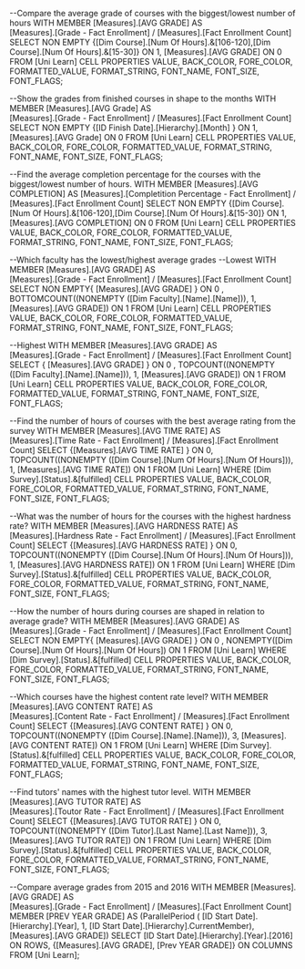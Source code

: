 --Compare the average grade of courses with the biggest/lowest number of hours
WITH MEMBER [Measures].[AVG GRADE] AS  
[Measures].[Grade - Fact Enrollment] / [Measures].[Fact Enrollment Count]
SELECT NON EMPTY {[Dim Course].[Num Of Hours].&[106-120],[Dim Course].[Num Of Hours].&[15-30]} ON 1,
[Measures].[AVG GRADE] ON 0 
FROM [Uni Learn] 
CELL PROPERTIES VALUE, 
BACK_COLOR, 
FORE_COLOR, 
FORMATTED_VALUE, 
FORMAT_STRING, 
FONT_NAME, 
FONT_SIZE, 
FONT_FLAGS;


--Show the grades from finished courses in shape to the months
WITH MEMBER [Measures].[AVG Grade] AS  
[Measures].[Grade - Fact Enrollment] / [Measures].[Fact Enrollment Count]
SELECT NON EMPTY {[ID Finish Date].[Hierarchy].[Month] } ON 1,
[Measures].[AVG Grade] ON 0
FROM [Uni Learn]
CELL PROPERTIES VALUE, 
BACK_COLOR, 
FORE_COLOR, 
FORMATTED_VALUE, 
FORMAT_STRING, 
FONT_NAME, 
FONT_SIZE, 
FONT_FLAGS;

--Find the average completion percentage for the courses with the biggest/lowest number of hours.
WITH MEMBER [Measures].[AVG COMPLETION] AS 
[Measures].[Completition Percentage - Fact Enrollment] / [Measures].[Fact Enrollment Count] 
SELECT NON EMPTY {[Dim Course].[Num Of Hours].&[106-120],[Dim Course].[Num Of Hours].&[15-30]} ON 1,
[Measures].[AVG COMPLETION] ON 0 
FROM [Uni Learn] 
CELL PROPERTIES VALUE, 
BACK_COLOR, 
FORE_COLOR, 
FORMATTED_VALUE, 
FORMAT_STRING, 
FONT_NAME, 
FONT_SIZE, 
FONT_FLAGS;


--Which faculty has the lowest/highest average grades
--Lowest
WITH MEMBER [Measures].[AVG GRADE] AS  
[Measures].[Grade - Fact Enrollment] / [Measures].[Fact Enrollment Count]
SELECT NON EMPTY{ [Measures].[AVG GRADE] }  ON 0 ,
	BOTTOMCOUNT((NONEMPTY ([Dim Faculty].[Name].[Name])), 1, [Measures].[AVG GRADE]) ON 1
FROM [Uni Learn]
CELL PROPERTIES VALUE, 
BACK_COLOR, 
FORE_COLOR, 
FORMATTED_VALUE, 
FORMAT_STRING, 
FONT_NAME, 
FONT_SIZE, 
FONT_FLAGS;

--Highest
WITH MEMBER [Measures].[AVG GRADE] AS  
[Measures].[Grade - Fact Enrollment] / [Measures].[Fact Enrollment Count]
SELECT { [Measures].[AVG GRADE] }  ON 0 ,
	TOPCOUNT((NONEMPTY ([Dim Faculty].[Name].[Name])), 1, [Measures].[AVG GRADE]) ON 1
FROM [Uni Learn]
CELL PROPERTIES VALUE, 
BACK_COLOR, 
FORE_COLOR, 
FORMATTED_VALUE, 
FORMAT_STRING, 
FONT_NAME, 
FONT_SIZE, 
FONT_FLAGS;

--Find the number of hours of courses with the best average rating from the survey
WITH MEMBER [Measures].[AVG TIME RATE] AS  
[Measures].[Time Rate - Fact Enrollment] / [Measures].[Fact Enrollment Count]
SELECT {[Measures].[AVG TIME RATE] } ON 0,
	TOPCOUNT((NONEMPTY ([Dim Course].[Num Of Hours].[Num Of Hours])), 1, [Measures].[AVG TIME RATE]) ON 1
FROM [Uni Learn]
WHERE [Dim Survey].[Status].&[fulfilled]
CELL PROPERTIES VALUE, 
BACK_COLOR, 
FORE_COLOR, 
FORMATTED_VALUE, 
FORMAT_STRING, 
FONT_NAME, 
FONT_SIZE, 
FONT_FLAGS;

--What was the number of hours for the courses with the highest hardness rate?
WITH MEMBER [Measures].[AVG HARDNESS RATE] AS  
[Measures].[Hardness Rate - Fact Enrollment] / [Measures].[Fact Enrollment Count]
SELECT {[Measures].[AVG HARDNESS RATE] } ON 0,
	TOPCOUNT((NONEMPTY ([Dim Course].[Num Of Hours].[Num Of Hours])), 1, [Measures].[AVG HARDNESS RATE]) ON 1
FROM [Uni Learn]
WHERE [Dim Survey].[Status].&[fulfilled]
CELL PROPERTIES VALUE, 
BACK_COLOR, 
FORE_COLOR, 
FORMATTED_VALUE, 
FORMAT_STRING, 
FONT_NAME, 
FONT_SIZE, 
FONT_FLAGS;

--How the number of hours during courses are shaped in relation to average grade?
WITH MEMBER [Measures].[AVG GRADE] AS  
[Measures].[Grade - Fact Enrollment] / [Measures].[Fact Enrollment Count]
SELECT NON EMPTY{ [Measures].[AVG GRADE] }  ON 0 ,
	NONEMPTY([Dim Course].[Num Of Hours].[Num Of Hours]) ON 1
FROM [Uni Learn]
WHERE [Dim Survey].[Status].&[fulfilled]
CELL PROPERTIES VALUE, 
BACK_COLOR, 
FORE_COLOR, 
FORMATTED_VALUE, 
FORMAT_STRING, 
FONT_NAME, 
FONT_SIZE, 
FONT_FLAGS;

--Which courses have the highest content rate level?
WITH MEMBER [Measures].[AVG CONTENT RATE] AS  
[Measures].[Content Rate - Fact Enrollment] / [Measures].[Fact Enrollment Count]
SELECT {[Measures].[AVG CONTENT RATE] } ON 0,
	TOPCOUNT((NONEMPTY ([Dim Course].[Name].[Name])), 3, [Measures].[AVG CONTENT RATE]) ON 1
FROM [Uni Learn]
WHERE [Dim Survey].[Status].&[fulfilled]
CELL PROPERTIES VALUE, 
BACK_COLOR, 
FORE_COLOR, 
FORMATTED_VALUE, 
FORMAT_STRING, 
FONT_NAME, 
FONT_SIZE, 
FONT_FLAGS;

--Find tutors' names with the highest tutor level.
WITH MEMBER [Measures].[AVG TUTOR RATE] AS  
[Measures].[Toutor Rate - Fact Enrollment] / [Measures].[Fact Enrollment Count]
SELECT {[Measures].[AVG TUTOR RATE] } ON 0,
	TOPCOUNT((NONEMPTY ([Dim Tutor].[Last Name].[Last Name])), 3, [Measures].[AVG TUTOR RATE]) ON 1
FROM [Uni Learn]
WHERE [Dim Survey].[Status].&[fulfilled]
CELL PROPERTIES VALUE, 
BACK_COLOR, 
FORE_COLOR, 
FORMATTED_VALUE, 
FORMAT_STRING, 
FONT_NAME, 
FONT_SIZE, 
FONT_FLAGS;

--Compare average grades from 2015 and 2016
WITH MEMBER  [Measures].[AVG GRADE] AS  
[Measures].[Grade - Fact Enrollment] / [Measures].[Fact Enrollment Count]
MEMBER [PREV YEAR GRADE] AS (ParallelPeriod (
[ID Start Date].[Hierarchy].[Year], 1,
[ID Start Date].[Hierarchy].CurrentMember), [Measures].[AVG GRADE])
SELECT [ID Start Date].[Hierarchy].[Year].[2016]
ON ROWS,
{[Measures].[AVG GRADE], [Prev YEAR GRADE]} ON COLUMNS
FROM [Uni Learn];
